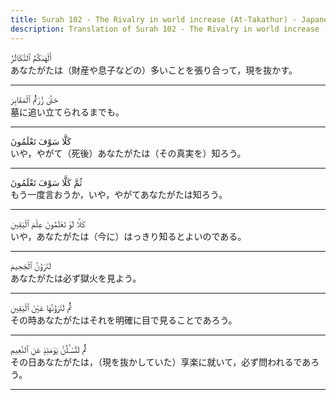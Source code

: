 ```yaml
---
title: Surah 102 - The Rivalry in world increase (At-Takathur) - Japanese
description: Translation of Surah 102 - The Rivalry in world increase (At-Takathur) in Japanese
---
```





<Aside type="quran" title="1">
أَلْهَىٰكُمُ ٱلتَّكَاثُرُ
</Aside>

<Aside type="reference" title="1">
あなたがたは（財産や息子などの）多いことを張り合って，現を抜かす。
</Aside>

---

<Aside type="quran" title="2">
حَتَّىٰ زُرْتُمُ ٱلْمَقَابِرَ
</Aside>

<Aside type="reference" title="2">
墓に追い立てられるまでも。
</Aside>

---

<Aside type="quran" title="3">
كَلَّا سَوْفَ تَعْلَمُونَ
</Aside>

<Aside type="reference" title="3">
いや，やがて（死後）あなたがたは（その真実を）知ろう。
</Aside>

---

<Aside type="quran" title="4">
ثُمَّ كَلَّا سَوْفَ تَعْلَمُونَ
</Aside>

<Aside type="reference" title="4">
もう一度言おうか，いや，やがてあなたがたは知ろう。
</Aside>

---

<Aside type="quran" title="5">
كَلَّا لَوْ تَعْلَمُونَ عِلْمَ ٱلْيَقِينِ
</Aside>

<Aside type="reference" title="5">
いや，あなたがたは（今に）はっきり知るとよいのである。
</Aside>

---

<Aside type="quran" title="6">
لَتَرَوُنَّ ٱلْجَحِيمَ
</Aside>

<Aside type="reference" title="6">
あなたがたは必ず獄火を見よう。
</Aside>

---

<Aside type="quran" title="7">
ثُمَّ لَتَرَوُنَّهَا عَيْنَ ٱلْيَقِينِ
</Aside>

<Aside type="reference" title="7">
その時あなたがたはそれを明確に目で見ることであろう。
</Aside>

---

<Aside type="quran" title="8">
ثُمَّ لَتُسْـَٔلُنَّ يَوْمَئِذٍ عَنِ ٱلنَّعِيمِ
</Aside>

<Aside type="reference" title="8">
その日あなたがたは，（現を抜かしていた）享楽に就いて，必ず問われるであろう。
</Aside>

---
